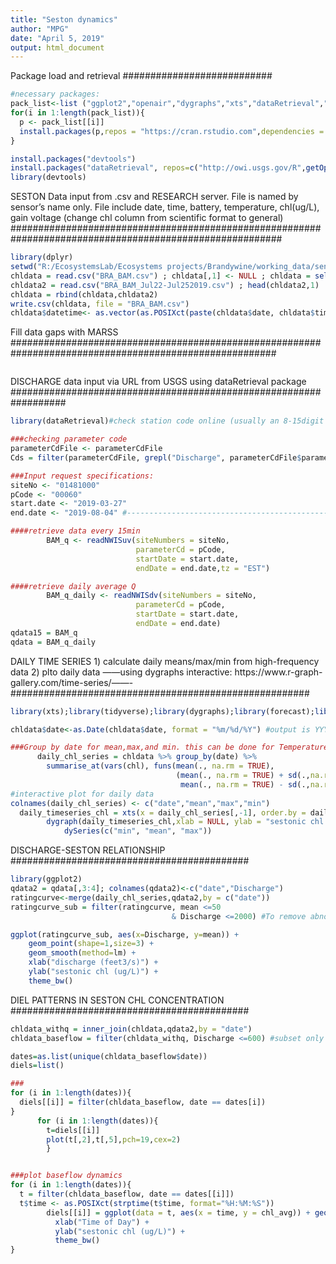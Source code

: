 ```yaml
---
title: "Seston dynamics"
author: "MPG"
date: "April 5, 2019"
output: html_document 
---
```

###########################
Package load and retrieval
###########################
```r
#necessary packages: 
pack_list<-list ("ggplot2","openair","dygraphs","xts","dataRetrieval","dplyr","forecast","glue")
for(i in 1:length(pack_list)){
  p <- pack_list[[i]]
  install.packages(p,repos = "https://cran.rstudio.com",dependencies = TRUE)
}

install.packages("devtools")
install.packages("dataRetrieval", repos=c("http://owi.usgs.gov/R",getOption("repos")))
library(devtools)
```

#########################################################################################################
SESTON Data input from .csv and RESEARCH server. File is named by sensor's name only. File include date, 
time, battery, temperature, chl(ug/L), gain voltage (change chl column from scientific format to general)
#########################################################################################################
```r
library(dplyr)
setwd("R:/EcosystemsLab/Ecosystems projects/Brandywine/working_data/sensors/cyclops")
chldata = read.csv("BRA_BAM.csv") ; chldata[,1] <- NULL ; chldata = select (chldata,-c(datetime)) ; tail(chldata,1)
chldata2 = read.csv("BRA_BAM_Jul22-Jul252019.csv") ; head(chldata2,1)
chldata = rbind(chldata,chldata2)
write.csv(chldata, file = "BRA_BAM.csv")
chldata$datetime<- as.vector(as.POSIXct(paste(chldata$date, chldata$time), format="%m/%d/%Y %H:%M:%S", tz="EST"))
```

#########################################################################################################
Fill data gaps with MARSS
########################################################################################################
```r


```

##################################################################
DISCHARGE data input via URL from USGS using dataRetrieval package
##################################################################
```r
library(dataRetrieval)#check station code online (usually an 8-15digit numebr)

###checking parameter code
parameterCdFile <- parameterCdFile
Cds = filter(parameterCdFile, grepl("Discharge", parameterCdFile$parameter_nm,ignore.case=TRUE))

###Input request specifications:
siteNo <- "01481000"
pCode <- "00060"
start.date <- "2019-03-27"
end.date <- "2019-08-04" #----------------------------------------------change end date accordingly

####retrieve data every 15min
        BAM_q <- readNWISuv(siteNumbers = siteNo, 
                            parameterCd = pCode, 
                            startDate = start.date, 
                            endDate = end.date,tz = "EST") 

####retrieve daily average Q
        BAM_q_daily <- readNWISdv(siteNumbers = siteNo, 
                            parameterCd = pCode, 
                            startDate = start.date, 
                            endDate = end.date) 
qdata15 = BAM_q
qdata = BAM_q_daily
```  

######################################################
DAILY TIME SERIES 
1) calculate daily means/max/min from high-frequency data
2) plto daily data ------using dygraphs interactive: 
https://www.r-graph-gallery.com/time-series/-------
######################################################
```r
library(xts);library(tidyverse);library(dygraphs);library(forecast);library(timeSeries);library(glue)

chldata$date<-as.Date(chldata$date, format = "%m/%d/%Y") #output is YYY-mm-dd

###Group by date for mean,max,and min. this can be done for Temperature too if needed
      daily_chl_series = chldata %>% group_by(date) %>%
        summarise_at(vars(chl), funs(mean(., na.rm = TRUE), 
                                     (mean(., na.rm = TRUE) + sd(.,na.rm = TRUE)*1.96), 
                                      mean(., na.rm = TRUE) - sd(.,na.rm = TRUE)*1.96))
#interactive plot for daily data
colnames(daily_chl_series) <- c("date","mean","max","min")
  daily_timeseries_chl = xts(x = daily_chl_series[,-1], order.by = daily_chl_series$date)
        dygraph(daily_timeseries_chl,xlab = NULL, ylab = "sestonic chl (ug/L)") %>%
            dySeries(c("min", "mean", "max"))

```

###########################################
DISCHARGE-SESTON RELATIONSHIP
###########################################
```r
library(ggplot2)
qdata2 = qdata[,3:4]; colnames(qdata2)<-c("date","Discharge")
ratingcurve<-merge(daily_chl_series,qdata2,by = c("date"))
ratingcurve_sub = filter(ratingcurve, mean <=50 
                                    & Discharge <=2000) #To remove abnormal cases or significant outliers

ggplot(ratingcurve_sub, aes(x=Discharge, y=mean)) +
    geom_point(shape=1,size=3) +    
    geom_smooth(method=lm) +
    xlab("discharge (feet3/s)") +
    ylab("sestonic chl (ug/L)") +
    theme_bw()
```

###########################################
DIEL PATTERNS IN SESTON CHL CONCENTRATION
###########################################
```r
chldata_withq = inner_join(chldata,qdata2,by = "date")
chldata_baseflow = filter(chldata_withq, Discharge <=600) #subset only baseflow days

dates=as.list(unique(chldata_baseflow$date))
diels=list()

###
for (i in 1:length(dates)){
  diels[[i]] = filter(chldata_baseflow, date == dates[i])
}
      for (i in 1:length(dates)){ 
        t=diels[[i]]
        plot(t[,2],t[,5],pch=19,cex=2)
        }


###plot baseflow dynamics
for (i in 1:length(dates)){
  t = filter(chldata_baseflow, date == dates[[i]])
  t$time <- as.POSIXct(strptime(t$time, format="%H:%M:%S"))
        diels[[i]] = ggplot(data = t, aes(x = time, y = chl_avg)) + geom_point(size =2) +
          xlab("Time of Day") +
          ylab("sestonic chl (ug/L)") +
          theme_bw()
}

```